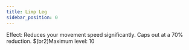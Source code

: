 ```yaml
---
title: Limp Leg
sidebar_position: 0
---
```



Effect: Reduces your movement speed significantly. Caps out at a 70% reduction. $(br2)Maximum level: 10


